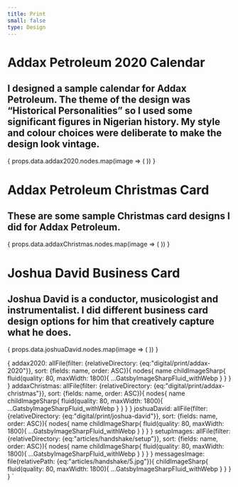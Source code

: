 ```yaml
---
title: Print
small: false
type: Design
---
```










# Addax Petroleum 2020 Calendar

## I designed a sample calendar for Addax Petroleum. The theme of the design was “Historical Personalities” so I used some significant figures in Nigerian history. My style and colour choices were deliberate to make the design look vintage.

<Carousel>
  {
    props.data.addax2020.nodes.map(image => (
      <ArticleCarouselItem
        fluid={image.childImageSharp.fluid}
      />
    ))
  }
</Carousel>

# Addax Petroleum Christmas Card

## These are some sample Christmas card designs I did for Addax Petroleum.

<Carousel>
  {
    props.data.addaxChristmas.nodes.map(image => (
      <ArticleCarouselItem
        fluid={image.childImageSharp.fluid}
      />
    ))
  }
</Carousel>

# Joshua David Business Card

## Joshua David is a conductor, musicologist and instrumentalist. I did different business card design options for him that creatively capture what he does.

<Carousel>
  {
    props.data.joshuaDavid.nodes.map(image => (
      <ArticleCarouselItem
        fluid={image.childImageSharp.fluid}
      />
    ))
  }
</Carousel>


 {
  addax2020: allFile(filter: {relativeDirectory: {eq:"digital/print/addax-2020"}}, sort: {fields: name, order: ASC}){
      nodes{
        name
        childImageSharp{
          fluid(quality: 80, maxWidth: 1800){
              ...GatsbyImageSharpFluid_withWebp
          }
        }
      }
    }
  addaxChristmas: allFile(filter: {relativeDirectory: {eq:"digital/print/addax-christmas"}}, sort: {fields: name, order: ASC}){
      nodes{
        name
        childImageSharp{
        fluid(quality: 80, maxWidth: 1800){
            ...GatsbyImageSharpFluid_withWebp
          }
        }
      }
    }
  joshuaDavid: allFile(filter: {relativeDirectory: {eq:"digital/print/joshua-david"}}, sort: {fields: name, order: ASC}){
    nodes{
      name
      childImageSharp{
      fluid(quality: 80, maxWidth: 1800){
          ...GatsbyImageSharpFluid_withWebp
        }
      }
    }
  }
  setupImages: allFile(filter: {relativeDirectory: {eq:"articles/handshake/setup"}}, sort: {fields: name, order: ASC}){
    nodes{
      name
      childImageSharp{
      fluid(quality: 80, maxWidth: 1800){
          ...GatsbyImageSharpFluid_withWebp
        }
      }
    }
  }
  messagesImage: file(relativePath: {eq:"articles/handshake/5.jpg"}){
      childImageSharp{
          fluid(quality: 80, maxWidth: 1800){
            ...GatsbyImageSharpFluid_withWebp
          }
        }
      }
 }
`
